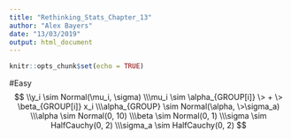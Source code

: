 ```yaml
---
title: "Rethinking_Stats_Chapter_13"
author: "Alex Bayers"
date: "13/03/2019"
output: html_document
---
```


```r
knitr::opts_chunk$set(echo = TRUE)
```

#Easy
$$
\\y_i \sim  Normal(\mu_i, \sigma)
\\\mu_i \sim \alpha_{GROUP[i]} \> + \> \beta_{GROUP[i]} x_i
\\\alpha_{GROUP} \sim Normal(\alpha, \>\sigma_a)
\\\alpha \sim Normal(0, 10)
\\\beta \sim Normal(0, 1)
\\\sigma \sim HalfCauchy(0, 2)
\\\sigma_a \sim HalfCauchy(0, 2)
$$
